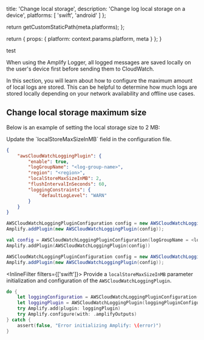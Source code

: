 
  title: 'Change local storage',
  description: 'Change log local storage on a device',
  platforms: [
    'swift',
    'android'
  ]
};

  return getCustomStaticPath(meta.platforms);
};

  return {
    props: {
      platform: context.params.platform,
      meta
    }
  };
}

test

When using the Amplify Logger, all logged messages are saved locally on the user's device first before sending them to CloudWatch.

In this section, you will learn about how to configure the maximum amount of local logs are stored. This can be helpful to determine how much logs are stored locally depending on your network availability and offline use cases.

## Change local storage maximum size

Below is an example of setting the local storage size to 2 MB:




<BlockSwitcher>
  <Block name="With Configuration File">
Update the `localStoreMaxSizeInMB` field in the configuration file.

```json
{
    "awsCloudWatchLoggingPlugin": {
        "enable": true,
        "logGroupName": "<log-group-name>",
        "region": "<region>",
        "localStoreMaxSizeInMB": 2,
        "flushIntervalInSeconds": 60,
        "loggingConstraints": {
            "defaultLogLevel": "WARN"
        }
    }
}
```
  </Block>
  <Block name="With Code">
    <InlineFilter filters={['android']}>
    <BlockSwitcher>
<Block name="Java">

```java
AWSCloudWatchLoggingPluginConfiguration config = new AWSCloudWatchLoggingPluginConfiguration (<log-group-name>, <region>, true, 2);
Amplify.addPlugin(new AWSCloudWatchLoggingPlugin(config));
```

</Block>
<Block name="Kotlin">

```kotlin
val config = AWSCloudWatchLoggingPluginConfiguration(logGroupName = <log-group-name>, region = <region>, localStoreMaxSizeInMB = 2)
Amplify.addPlugin(AWSCloudWatchLoggingPlugin(config))
```
</Block>
<Block name="RxJava">

```java
AWSCloudWatchLoggingPluginConfiguration config = new AWSCloudWatchLoggingPluginConfiguration (<log-group-name>, <region>, true, 2);
Amplify.addPlugin(new AWSCloudWatchLoggingPlugin(config));
```

</Block>
</BlockSwitcher>

</InlineFilter>


<InlineFilter filters={['swift']}>
Provide a `localStoreMaxSizeInMB` parameter initialization and configuration of the `AWSCloudWatchLoggingPlugin`.

```swift
do {
    let loggingConfiguration = AWSCloudWatchLoggingPluginConfiguration(logGroupName: "<log-group-name>", region: "<region>", localStoreMaxSizeInMB: 2)
    let loggingPlugin = AWSCloudWatchLoggingPlugin(loggingPluginConfiguration: loggingConfiguration)
    try Amplify.add(plugin: loggingPlugin)
    try Amplify.configure(with: .amplifyOutputs)
} catch {
    assert(false, "Error initializing Amplify: \(error)")
}
```
</InlineFilter>

  </Block>
</BlockSwitcher>




